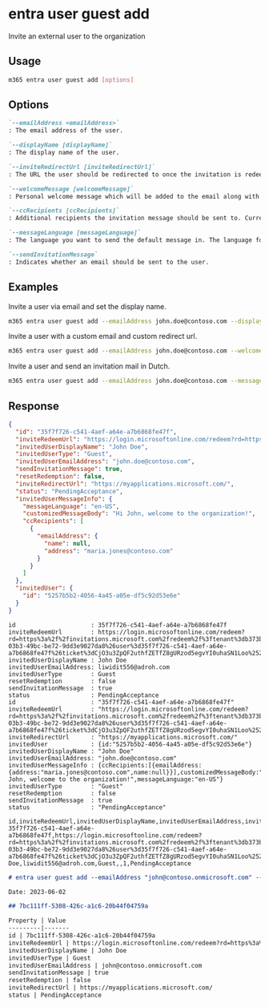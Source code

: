 
# entra user guest add

Invite an external user to the organization

## Usage

```sh
m365 entra user guest add [options]
```

## Options

```md definition-list
`--emailAddress <emailAddress>`
: The email address of the user.

`--displayName [displayName]`
: The display name of the user.

`--inviteRedirectUrl [inviteRedirectUrl]`
: The URL the user should be redirected to once the invitation is redeemed. If not specified, default URL https://myapplications.microsoft.com will be set.

`--welcomeMessage [welcomeMessage]`
: Personal welcome message which will be added to the email along with the default email.

`--ccRecipients [ccRecipients]`
: Additional recipients the invitation message should be sent to. Currently only 1 additional recipient is supported.

`--messageLanguage [messageLanguage]`
: The language you want to send the default message in. The language format should be in [ISO 639](https://learn.microsoft.com/openspecs/office_standards/ms-oi29500/ed06cf15-306c-43be-9053-ca81ca51e656). The default is `en-US`.

`--sendInvitationMessage`
: Indicates whether an email should be sent to the user.
```

<Global />

## Examples

Invite a user via email and set the display name.

```sh
m365 entra user guest add --emailAddress john.doe@contoso.com --displayName "John Doe" --sendInvitationMessage
```

Invite a user with a custom email and custom redirect url.

```sh
m365 entra user guest add --emailAddress john.doe@contoso.com --welcomeMessage "Hi John, welcome to the organization!" --inviteRedirectUrl https://contoso.sharepoint.com --sendInvitationMessage
```

Invite a user and send an invitation mail in Dutch.

```sh
m365 entra user guest add --emailAddress john.doe@contoso.com --messageLanguage nl-BE --sendInvitationMessage
```

## Response

<Tabs>
  <TabItem value="JSON">

  ```json
  {
    "id": "35f7f726-c541-4aef-a64e-a7b6868fe47f",
    "inviteRedeemUrl": "https://login.microsoftonline.com/redeem?rd=https%3a%2f%2finvitations.microsoft.com%2fredeem%2f%3ftenant%3db373bc30-03b3-49bc-be72-9dd3e9027da8%26user%3d35f7f726-c541-4aef-a64e-a7b6868fe47f%26ticket%3dCjO3u3ZpQF2uthfZETfZ8gURzod5egvYI0uhaSN1Loo%25253d%26ver%3d2.0",
    "invitedUserDisplayName": "John Doe",
    "invitedUserType": "Guest",
    "invitedUserEmailAddress": "john.doe@contoso.com",
    "sendInvitationMessage": true,
    "resetRedemption": false,
    "inviteRedirectUrl": "https://myapplications.microsoft.com/",
    "status": "PendingAcceptance",
    "invitedUserMessageInfo": {
      "messageLanguage": "en-US",
      "customizedMessageBody": "Hi John, welcome to the organization!",
      "ccRecipients": [
        {
          "emailAddress": {
            "name": null,
            "address": "maria.jones@contoso.com"
          }
        }
      ]
    },
    "invitedUser": {
      "id": "5257b5b2-4056-4a45-a05e-df5c92d53e6e"
    }
  }
  ```

  </TabItem>
  <TabItem value="Text">

  ```text
  id                     : 35f7f726-c541-4aef-a64e-a7b6868fe47f
  inviteRedeemUrl        : https://login.microsoftonline.com/redeem?rd=https%3a%2f%2finvitations.microsoft.com%2fredeem%2f%3ftenant%3db373bc30-03b3-49bc-be72-9dd3e9027da8%26user%3d35f7f726-c541-4aef-a64e-a7b6868fe47f%26ticket%3dCjO3u3ZpQF2uthfZETfZ8gURzod5egvYI0uhaSN1Loo%25253d%26ver%3d2.0
  invitedUserDisplayName : John Doe
  invitedUserEmailAddress: liwidit556@adroh.com
  invitedUserType        : Guest
  resetRedemption        : false
  sendInvitationMessage  : true
  status                 : PendingAcceptance
  id                     : "35f7f726-c541-4aef-a64e-a7b6868fe47f"
  inviteRedeemUrl        : "https://login.microsoftonline.com/redeem?rd=https%3a%2f%2finvitations.microsoft.com%2fredeem%2f%3ftenant%3db373bc30-03b3-49bc-be72-9dd3e9027da8%26user%3d35f7f726-c541-4aef-a64e-a7b6868fe47f%26ticket%3dCjO3u3ZpQF2uthfZETfZ8gURzod5egvYI0uhaSN1Loo%25253d%26ver%3d2.0"
  inviteRedirectUrl      : "https://myapplications.microsoft.com/"
  invitedUser            : {id:"5257b5b2-4056-4a45-a05e-df5c92d53e6e"}
  invitedUserDisplayName : "John Doe"
  invitedUserEmailAddress: "john.doe@contoso.com"
  invitedUserMessageInfo : {ccRecipients:[{emailAddress:{address:"maria.jones@contoso.com",name:null}}],customizedMessageBody:"Hi John, welcome to the organization!",messageLanguage:"en-US"}
  invitedUserType        : "Guest"
  resetRedemption        : false
  sendInvitationMessage  : true
  status                 : "PendingAcceptance"
  ```

  </TabItem>
  <TabItem value="CSV">

  ```csv
  id,inviteRedeemUrl,invitedUserDisplayName,invitedUserEmailAddress,invitedUserType,resetRedemption,sendInvitationMessage,status
  35f7f726-c541-4aef-a64e-a7b6868fe47f,https://login.microsoftonline.com/redeem?rd=https%3a%2f%2finvitations.microsoft.com%2fredeem%2f%3ftenant%3db373bc30-03b3-49bc-be72-9dd3e9027da8%26user%3d35f7f726-c541-4aef-a64e-a7b6868fe47f%26ticket%3dCjO3u3ZpQF2uthfZETfZ8gURzod5egvYI0uhaSN1Loo%25253d%26ver%3d2.0,John Doe,liwidit556@adroh.com,Guest,,1,PendingAcceptance
  ```

  </TabItem>
   <TabItem value="Markdown">

  ```md
  # entra user guest add --emailAddress "john@contoso.onmicrosoft.com" --displayName "John Doe" --sendInvitationMessage "true"

  Date: 2023-06-02

  ## 7bc111ff-5308-426c-a1c6-20b44f04759a

  Property | Value
  ---------|-------
  id | 7bc111ff-5308-426c-a1c6-20b44f04759a
  inviteRedeemUrl | https://login.microsoftonline.com/redeem?rd=https%3a%2f%2finvitations.microsoft.com%2fredeem%2f%3ftenant%3dc2b2a0f7-fa44-4929-a994-757b7b998f01%26user%3d7bc111ff-5308-426c-a1c6-20b44f04759a%26ticket%3dmxUuPufmKya%25252f%25252bJM%25252fsFwx4%25252fQMkIC401v%25252fHWIKrIrYvwQ%25253d%26ver%3d2.0
  invitedUserDisplayName | John Doe
  invitedUserType | Guest
  invitedUserEmailAddress | john@contoso.onmicrosoft.com
  sendInvitationMessage | true
  resetRedemption | false
  inviteRedirectUrl | https://myapplications.microsoft.com/
  status | PendingAcceptance
  ```

  </TabItem>
</Tabs>


